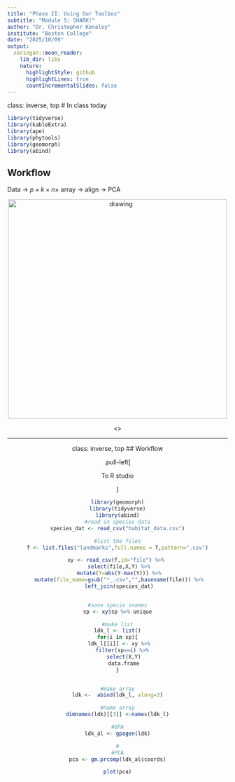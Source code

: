 ```yaml
---
title: "Phase II: Using Our Toolbox"
subtitle: "Module 5: SHARK!"
author: "Dr. Christopher Kenaley"
institute: "Boston College"
date: "2025/10/09"
output:
  xaringan::moon_reader:
    lib_dir: libs
    nature:
      highlightStyle: github
      highlightLines: true
      countIncrementalSlides: false
---
```

class: inverse, top
# In class today 

```r
library(tidyverse)
library(kableExtra)
library(ape)
library(phytools)
library(geomorph)
library(abind)


```

<!-- Add icon library -->
<link rel="stylesheet" href="https://cdnjs.cloudflare.com/ajax/libs/font-awesome/5.14.0/css/all.min.css">




## Workflow

Data  $\rightarrow$  $p \times k \times n \times$ array $\rightarrow$ align $\rightarrow$ PCA

<center>

<img src="https://upload.wikimedia.org/wikipedia/commons/thumb/3/3c/Full_Shot_of_a_Caribbean_Reef_Shark_at_Tiger_Beach_Bahamas.jpg/1600px-Full_Shot_of_a_Caribbean_Reef_Shark_at_Tiger_Beach_Bahamas.jpg" alt="drawing" width="500"/>

<\center>







---
class: inverse, top
## Workflow

.pull-left[

To R studio
  

]




```r

library(geomorph)
library(tidyverse)
library(abind)
#read in species data
species_dat <- read_csv("habitat_data.csv")

#list the files
f <- list.files("landmarks",full.names = T,pattern=".csv")

xy <- read_csv(f,id="file") %>% 
  select(file,X,Y) %>% 
  mutate(Y=abs(Y-max(Y))) %>% 
  mutate(file_name=gsub("*_.csv","",basename(file))) %>% 
  left_join(species_dat) 


#save specie snames
sp <- xy$sp %>% unique

#make list
ldk_l <- list()
for(i in sp){
  ldk_l[[i]] <- xy %>% 
    filter(sp==i) %>% 
    select(X,Y)
    data.frame
}


#make array
ldk <-  abind(ldk_l, along=3)

#name array
dimnames(ldk)[[3]] <-names(ldk_l)

#GPA
ldk_al <- gpagen(ldk)

#
#PCA
pca <- gm.prcomp(ldk_al$coords)

plot(pca)
```








